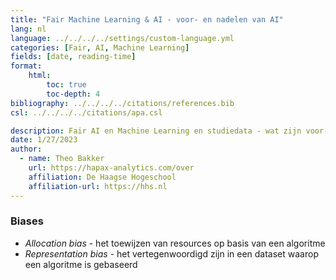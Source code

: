```yaml
---
title: "Fair Machine Learning & AI - voor- en nadelen van AI"
lang: nl
language: ../../../../settings/custom-language.yml
categories: [Fair, AI, Machine Learning]
fields: [date, reading-time]
format:
    html:
        toc: true
        toc-depth: 4
bibliography: ../../../../citations/references.bib
csl: ../../../../citations/apa.csl

description: Fair AI en Machine Learning en studiedata - wat zijn voor- en nadelen.
date: 1/27/2023
author:
  - name: Theo Bakker 
    url: https://hapax-analytics.com/over
    affiliation: De Haagse Hogeschool
    affiliation-url: https://hhs.nl
---
```


### Biases

-   *Allocation bias* - het toewijzen van resources op basis van een algoritme
-   *Representation bias* - het vertegenwoordigd zijn in een dataset waarop een algoritme is gebaseerd

